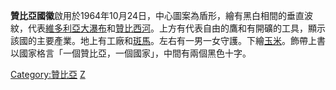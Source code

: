 {{Infobox Coat of arms
|name             = 贊比亞共和國國徽
|image            = Coat of Arms of Zambia.svg
|image_width      = 200px
|middle           = Coat of arms of Northern Rhodesia (1939–1964).svg
|middle_width     = 150px
|middle_caption   = 
|lesser           = Central African Federation Coat of Arms.svg
|lesser_width     = 150px
|lesser_caption   = [[中非聯邦|中非聯邦]]國徽
|image2           = 
|image2_width     = 
|image2_caption   = 
|armiger          = {{flag|Zambia}}
|year_adopted     = 1964年10月24日
|crest            =
|shield           = 
|supporters       = 
|compartment      = 
|motto            = '''One Zambia, One Nation'''<br>'''一個讚比亞，一個國家'''
|orders           = 
|other_elements   = 
|earlier_versions = 
|use              = 
}}

'''贊比亞國徽'''啟用於1964年10月24日，中心圖案為盾形，繪有黑白相間的垂直波紋，代表[[維多利亞大瀑布|維多利亞大瀑布]]和[[贊比西河|贊比西河]]。上方有代表自由的鷹和有開礦的工具，顯示該國的主要產業。地上有工廠和[[斑馬|斑馬]]。左右有一男一女守護。下繪[[玉米|玉米]]。飾帶上書以國家格言「一個贊比亞，一個國家」，中間有兩個黑色十字。

{{非洲题目|国徽}}

[[Category:贊比亞|Category:贊比亞]]
[[Category:國徽|Z]]